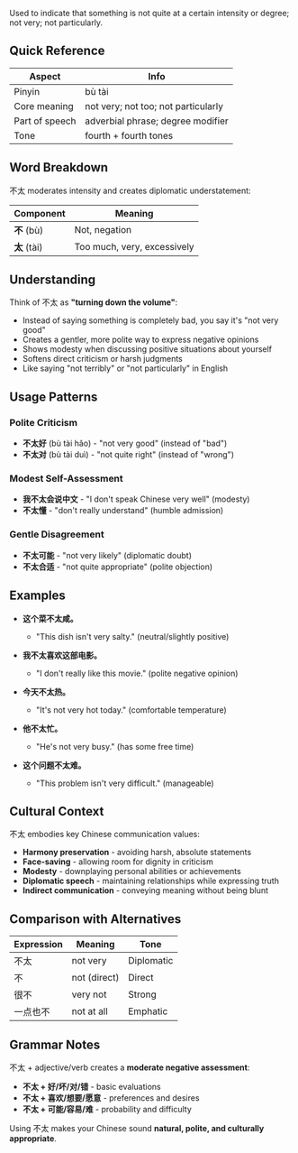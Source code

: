 Used to indicate that something is not quite at a certain intensity or degree; not very; not
particularly.

## Quick Reference

| Aspect         | Info                                |
| -------------- | ----------------------------------- |
| Pinyin         | bù tài                              |
| Core meaning   | not very; not too; not particularly |
| Part of speech | adverbial phrase; degree modifier   |
| Tone           | fourth + fourth tones               |

## Word Breakdown

不太 moderates intensity and creates diplomatic understatement:

| Component    | Meaning                     |
| ------------ | --------------------------- |
| **不** (bù)  | Not, negation               |
| **太** (tài) | Too much, very, excessively |

## Understanding

Think of 不太 as **"turning down the volume"**:

- Instead of saying something is completely bad, you say it's "not very good"
- Creates a gentler, more polite way to express negative opinions
- Shows modesty when discussing positive situations about yourself
- Softens direct criticism or harsh judgments
- Like saying "not terribly" or "not particularly" in English

## Usage Patterns

### **Polite Criticism**

- **不太好** (bù tài hǎo) - "not very good" (instead of "bad")
- **不太对** (bù tài duì) - "not quite right" (instead of "wrong")

### **Modest Self-Assessment**

- **我不太会说中文** - "I don't speak Chinese very well" (modesty)
- **不太懂** - "don't really understand" (humble admission)

### **Gentle Disagreement**

- **不太可能** - "not very likely" (diplomatic doubt)
- **不太合适** - "not quite appropriate" (polite objection)

## Examples

- **这个菜不太咸。**
  - "This dish isn't very salty." (neutral/slightly positive)

- **我不太喜欢这部电影。**
  - "I don't really like this movie." (polite negative opinion)

- **今天不太热。**
  - "It's not very hot today." (comfortable temperature)

- **他不太忙。**
  - "He's not very busy." (has some free time)

- **这个问题不太难。**
  - "This problem isn't very difficult." (manageable)

## Cultural Context

不太 embodies key Chinese communication values:

- **Harmony preservation** - avoiding harsh, absolute statements
- **Face-saving** - allowing room for dignity in criticism
- **Modesty** - downplaying personal abilities or achievements
- **Diplomatic speech** - maintaining relationships while expressing truth
- **Indirect communication** - conveying meaning without being blunt

## Comparison with Alternatives

| Expression | Meaning      | Tone       |
| ---------- | ------------ | ---------- |
| 不太       | not very     | Diplomatic |
| 不         | not (direct) | Direct     |
| 很不       | very not     | Strong     |
| 一点也不   | not at all   | Emphatic   |

## Grammar Notes

不太 + adjective/verb creates a **moderate negative assessment**:

- **不太 + 好/坏/对/错** - basic evaluations
- **不太 + 喜欢/想要/愿意** - preferences and desires
- **不太 + 可能/容易/难** - probability and difficulty

Using 不太 makes your Chinese sound **natural, polite, and culturally appropriate**.
